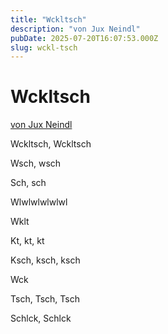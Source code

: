 ```yaml
---
title: "Wckltsch"
description: "von Jux Neindl"
pubDate: 2025-07-20T16:07:53.000Z
slug: wckl-tsch
---
```


# Wckltsch
<span class="text-foreground-subtle relative block -mt-[8cqw] ml-4 mb-22"><a href="https://www.lyrikline.org/de/gedichte/schtzngrmm-1230" target="_blank">von Jux Neindl</a></span>

Wckltsch, Wckltsch

Wsch, wsch

Sch, sch

Wlwlwlwlwlwl

Wklt

Kt, kt, kt

Ksch, ksch, ksch

Wck

Tsch, Tsch, Tsch

Schlck, Schlck
